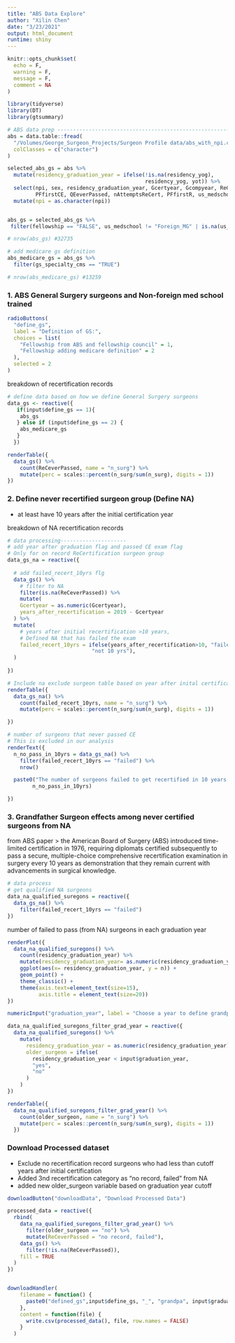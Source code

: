 ```yaml
---
title: "ABS Data Explore"
author: "Xilin Chen"
date: "3/23/2021"
output: html_document
runtime: shiny
---
```


```r
knitr::opts_chunk$set(
  echo = F,
  warning = F,
  message = F,
  comment = NA
)

library(tidyverse)
library(DT)
library(gtsummary)
```

```r
# ABS data prep -----------------------------------------------------------
abs = data.table::fread(
  "/Volumes/George_Surgeon_Projects/Surgeon Profile data/abs_with_npi.csv",
  colClasses = c("character")
)

selected_abs_gs = abs %>% 
  mutate(residency_graduation_year = ifelse(!is.na(residency_yog),
                                            residency_yog, yot)) %>% 
  select(npi, sex, residency_graduation_year, Gcertyear, Gcompyear, ReCeverPassed,
         PFfirstCE, QEeverPassed, nAttemptsReCert, PFfirstR, us_medschool, gs_specialty_cms, fellowship) %>% 
  mutate(npi = as.character(npi))


abs_gs = selected_abs_gs %>% 
 filter(fellowship == "FALSE", us_medschool != "Foreign_MG" | is.na(us_medschool))

# nrow(abs_gs) #32735

# add medicare gs definition
abs_medicare_gs = abs_gs %>% 
  filter(gs_specialty_cms == "TRUE")

# nrow(abs_medicare_gs) #13259

```

### 1. ABS General Surgery surgeons and Non-foreign med school trained


```r
radioButtons(
  "define_gs",
  label = "Definition of GS:",
  choices = list(
    "Fellowship from ABS and fellowship council" = 1,
    "Fellowship adding medicare definition" = 2
  ),
  selected = 2
)


```

breakdown of recertification records

```r
# define data based on how we define General Surgery surgeons
data_gs <- reactive({
   if(input$define_gs == 1){
    abs_gs 
   } else if (input$define_gs == 2) {
    abs_medicare_gs 
   }
  })
```


```r
renderTable({
  data_gs() %>%
    count(ReCeverPassed, name = "n_surg") %>% 
    mutate(perc = scales::percent(n_surg/sum(n_surg), digits = 1))
})
```



### 2. Define never recertified surgeon group (Define NA)


- at least have 10 years after the initial certification year

breakdown of NA recertification records 

```r
# data processing---------------------
# add year after graduation flag and passed CE exam flag
# Only for on record ReCertification surgeon group
data_gs_na = reactive({
  
  # add failed_recert_10yrs flg
  data_gs() %>%
    # filter to NA 
    filter(is.na(ReCeverPassed)) %>%
    mutate(
    Gcertyear = as.numeric(Gcertyear),
    years_after_recertification = 2019 - Gcertyear
  ) %>% 
  mutate(
    # years after initial recertification >10 years,
    # Defined NA that has failed the exam
    failed_recert_10yrs = ifelse(years_after_recertification>10, "failed",
                           "not 10 yrs"),
  )
  
})
```



```r
# Include na exclude surgeon table based on year after inital certification
renderTable({
  data_gs_na() %>%
    count(failed_recert_10yrs, name = "n_surg") %>%
    mutate(perc = scales::percent(n_surg/sum(n_surg), digits = 1))

})

# number of surgeons that never passed CE
# This is excluded in our analysis
renderText({
  n_no_pass_in_10yrs = data_gs_na() %>% 
    filter(failed_recert_10yrs == "failed") %>% 
    nrow()

  paste0("The number of surgeons failed to get recertified in 10 years: ",
        n_no_pass_in_10yrs)

})
```


### 3. Grandfather Surgeon effects among never certified surgeons from NA

from ABS paper
> the American Board of Surgery (ABS) introduced time-limited certification in 1976, requiring diplomats certified subsequently to pass a secure, multiple-choice comprehensive recertification examination in surgery every 10 years as demonstration that they remain current with advancements in surgical knowledge.

```r
# data process
# get qualified NA surgeons
data_na_qualified_suregons = reactive({
  data_gs_na() %>%
    filter(failed_recert_10yrs == "failed") 
})
```

number of failed to pass (from NA) surgeons in each graduation year 


```r
renderPlot({
  data_na_qualified_suregons() %>%
    count(residency_graduation_year) %>% 
    mutate(residency_graduation_year= as.numeric(residency_graduation_year)) %>% 
    ggplot(aes(x= residency_graduation_year, y = n)) +
    geom_point() + 
    theme_classic() +
    theme(axis.text=element_text(size=15),
          axis.title = element_text(size=20))
})

```


```r
numericInput("graduation_year", label = "Choose a year to define grandpa surgeons", value = 1976, min = 1900, max = 2019)

```



```r
data_na_qualified_suregons_filter_grad_year = reactive({
  data_na_qualified_suregons() %>%
    mutate(
      residency_graduation_year = as.numeric(residency_graduation_year),
      older_surgeon = ifelse(
        residency_graduation_year < input$graduation_year,
        "yes",
        "no"
      )
    )
})

renderTable({  
  data_na_qualified_suregons_filter_grad_year() %>% 
    count(older_surgeon, name = "n_surg") %>% 
    mutate(perc = scales::percent(n_surg/sum(n_surg), digits = 1))
  })
```

### Download Processed dataset

- Exclude no recertification record surgeons who had less than cutoff years after initial certification
- Added 3nd recertification category as "no record, failed" from NA
- added new older_surgeon variable based on graduation year cutoff

```r
downloadButton("downloadData", "Download Processed Data")
```

```r
processed_data = reactive({
  rbind(
    data_na_qualified_suregons_filter_grad_year() %>% 
      filter(older_surgeon == "no") %>% 
      mutate(ReCeverPassed = "no record, failed"),
    data_gs() %>%
      filter(!is.na(ReCeverPassed)),
    fill = TRUE
  )
})


downloadHandler(
    filename = function() {
      paste0("defined_gs",input$define_gs, "_", "grandpa", input$graduation_year, ".csv")
    },
    content = function(file) {
      write.csv(processed_data(), file, row.names = FALSE)
    }
  )
```




